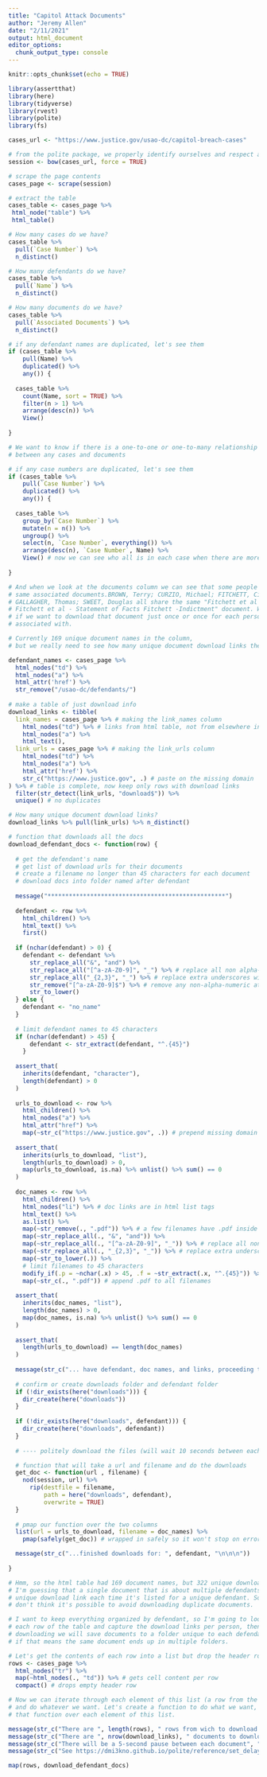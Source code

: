 ```yaml
---
title: "Capitol Attack Documents"
author: "Jeremy Allen"
date: "2/11/2021"
output: html_document
editor_options: 
  chunk_output_type: console
---
```


```r
knitr::opts_chunk$set(echo = TRUE)
```

```r

library(assertthat)
library(here)
library(tidyverse)
library(rvest)
library(polite)
library(fs)

```

```r

cases_url <- "https://www.justice.gov/usao-dc/capitol-breach-cases"

# from the polite package, we properly identify ourselves and respect any explicit limits
session <- bow(cases_url, force = TRUE)

# scrape the page contents
cases_page <- scrape(session)

```

```r

# extract the table
cases_table <- cases_page %>% 
 html_node("table") %>% 
 html_table()

# How many cases do we have?
cases_table %>%
  pull(`Case Number`) %>%
  n_distinct()

# How many defendants do we have?
cases_table %>%
  pull(`Name`) %>%
  n_distinct()

# How many documents do we have?
cases_table %>%
  pull(`Associated Documents`) %>%
  n_distinct()

# if any defendant names are duplicated, let's see them
if (cases_table %>%
    pull(Name) %>%
    duplicated() %>%
    any()) {
  
  cases_table %>%
    count(Name, sort = TRUE) %>% 
    filter(n > 1) %>% 
    arrange(desc(n)) %>% 
    View()
  
}

# We want to know if there is a one-to-one or one-to-many relationship
# between any cases and documents

# if any case numbers are duplicated, let's see them
if (cases_table %>%
    pull(`Case Number`) %>%
    duplicated() %>%
    any()) {
  
  cases_table %>% 
    group_by(`Case Number`) %>% 
    mutate(n = n()) %>% 
    ungroup() %>% 
    select(n, `Case Number`, everything()) %>% 
    arrange(desc(n), `Case Number`, Name) %>% 
    View() # now we can see who all is in each case when there are more than one
  
}

# And when we look at the documents column we can see that some people have the
# same associated documents.BROWN, Terry; CURZIO, Michael; FITCHETT, Cindy;
# GALLAGHER, Thomas; SWEET, Douglas all share the same "Fitchett et al - Complaint
# Fitchett et al - Statement of Facts Fitchett -Indictment" document. We must decide
# if we want to download that document just once or once for each person it's
# associated with.

# Currently 169 unique document names in the column,
# but we really need to see how many unique document download links there are.

defendant_names <- cases_page %>%
  html_nodes("td") %>%
  html_nodes("a") %>%
  html_attr('href') %>%
  str_remove("/usao-dc/defendants/")
  
# make a table of just download info
download_links <- tibble(
  link_names = cases_page %>% # making the link_names column 
    html_nodes("td") %>% # links from html table, not from elsewhere in page
    html_nodes("a") %>%
    html_text(),
  link_urls = cases_page %>% # making the link_urls column
    html_nodes("td") %>% 
    html_nodes("a") %>%
    html_attr('href') %>% 
    str_c("https://www.justice.gov", .) # paste on the missing domain
) %>% # table is complete, now keep only rows with download links
  filter(str_detect(link_urls, "download$")) %>% 
  unique() # no duplicates

# How many unique document download links?
download_links %>% pull(link_urls) %>% n_distinct()


```

```r

# function that downloads all the docs
download_defendant_docs <- function(row) {
  
  # get the defendant's name
  # get list of download urls for their documents
  # create a filename no longer than 45 characters for each document
  # download docs into folder named after defendant
  
  message("**************************************************")
  
  defendant <- row %>%
    html_children() %>% 
    html_text() %>% 
    first()
    
  if (nchar(defendant) > 0) {
    defendant <- defendant %>%
      str_replace_all("&", "and") %>% 
      str_replace_all("[^a-zA-Z0-9]", "_") %>% # replace all non alpha-numeric
      str_replace_all("_{2,3}", "_") %>% # replace extra underscores with single underscore
      str_remove("[^a-zA-Z0-9]$") %>% # remove any non-alpha-numeric at the end
      str_to_lower()
  } else {
    defendant <- "no_name"
  }
  
  # limit defendant names to 45 characters
  if (nchar(defendant) > 45) {
      defendant <- str_extract(defendant, "^.{45}")
    }
  
  assert_that(
    inherits(defendant, "character"),
    length(defendant) > 0
  )
  
  urls_to_download <- row %>%
    html_children() %>% 
    html_nodes("a") %>% 
    html_attr("href") %>% 
    map(~str_c("https://www.justice.gov", .)) # prepend missing domain on all links
  
  assert_that(
    inherits(urls_to_download, "list"),
    length(urls_to_download) > 0,
    map(urls_to_download, is.na) %>% unlist() %>% sum() == 0
  )
  
  doc_names <- row %>%
    html_children() %>% 
    html_nodes("li") %>% # doc links are in html list tags
    html_text() %>% 
    as.list() %>% 
    map(~str_remove(., ".pdf")) %>% # a few filenames have .pdf inside the filename
    map(~str_replace_all(., "&", "and")) %>% 
    map(~str_replace_all(., "[^a-zA-Z0-9]", "_")) %>% # replace all non alpha-numeric
    map(~str_replace_all(., "_{2,3}", "_")) %>% # replace extra underscores with single underscore
    map(~str_to_lower(.)) %>% 
    # limit filenames to 45 characters
    modify_if(.p = ~nchar(.x) > 45, .f = ~str_extract(.x, "^.{45}")) %>% 
    map(~str_c(., ".pdf")) # append .pdf to all filenames
  
  assert_that(
    inherits(doc_names, "list"),
    length(doc_names) > 0,
    map(doc_names, is.na) %>% unlist() %>% sum() == 0
  )
  
  assert_that(
    length(urls_to_download) == length(doc_names)
  )
  
  message(str_c("... have defendant, doc names, and links, proceeding to download for: ", defendant, "\n"))
  
  # confirm or create downloads folder and defendant folder
  if (!dir_exists(here("downloads"))) {
    dir_create(here("downloads"))
  }
  
  if (!dir_exists(here("downloads", defendant))) {
    dir_create(here("downloads", defendant))
  }
  
  # ---- politely download the files (will wait 10 seconds between each) ----

  # function that will take a url and filename and do the downloads
  get_doc <- function(url , filename) {
    nod(session, url) %>%
      rip(destfile = filename,
          path = here("downloads", defendant),
          overwrite = TRUE)
  }
  
  # pmap our function over the two columns
  list(url = urls_to_download, filename = doc_names) %>% 
    pmap(safely(get_doc)) # wrapped in safely so it won't stop on error

  message(str_c("...finished downloads for: ", defendant, "\n\n\n"))
  
}

```


```r

# Hmm, so the html table had 169 document names, but 322 unique download links.
# I'm guessing that a single document that is about multiple defendants gets a
# unique download link each time it's listed for a unique defendant. So now I
# don't think it's possible to avoid downloading duplicate documents.

# I want to keep everything organized by defendant, so I'm going to loop through
# each row of the table and capture the download links per person, then while 
# downloading we will save documents to a folder unique to each defendant even
# if that means the same document ends up in multiple folders.

# Let's get the contents of each row into a list but drop the header row.
rows <- cases_page %>%
  html_nodes("tr") %>% 
  map(~html_nodes(., "td")) %>% # gets cell content per row
  compact() # drops empty header row

# Now we can iterate through each element of this list (a row from the html table)
# and do whatever we want. Let's create a function to do what we want, then map
# that function over each element of this list.

message(str_c("There are ", length(rows), " rows from wich to download documents", "\n"))
message(str_c("There are ", nrow(download_links), " documents to download", "\n"))
message(str_c("There will be a 5-second pause between each document", "\n"))
message(str_c("See https://dmi3kno.github.io/polite/reference/set_delay.html for more details", "\n\n"))

map(rows, download_defendant_docs)

```

